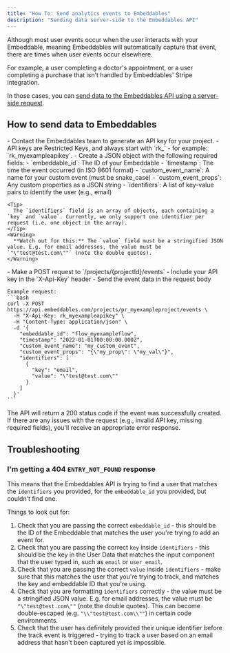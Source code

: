 ```yaml
---
title: "How To: Send analytics events to Embeddables"
description: "Sending data server-side to the Embeddables API"
---
```


Although most user events occur when the user interacts with your Embeddable, meaning Embeddables will automatically capture that event, there are times when user events occur elsewhere.

For example, a user completing a doctor's appointment, or a user completing a purchase that isn't handled by Embeddables' Stripe integration.

In those cases, you can [send data to the Embeddables API using a server-side request](/api-reference/events/create-event).

## How to send data to Embeddables

<Steps>
  <Step title="Generate an Embeddables API key">
    - Contact the Embeddables team to generate an API key for your project.
    - API keys are Restricted Keys, and always start with `rk_` - for example: `rk_myexampleapikey`.
  </Step>

  <Step title="Prepare your event data">
    - Create a JSON object with the following required fields:
      - `embeddable_id`: The ID of your Embeddable
      - `timestamp`: The time the event occurred (in ISO 8601 format)
      - `custom_event_name`: A name for your custom event (must be snake_case)
      - `custom_event_props`: Any custom properties as a JSON string
      - `identifiers`: A list of key-value pairs to identify the user (e.g., email)

    <Tip>
      The `identifiers` field is an array of objects, each containing a `key` and `value`. Currently, we only support one identifier per request (i.e. one object in the array).
    </Tip>
    <Warning>
      **Watch out for this:** The `value` field must be a stringified JSON value. E.g. for email addresses, the value must be `"\"test@test.com\""` (note the double quotes).
    </Warning>

  </Step>

  <Step title="Send the event to the API">
    - Make a POST request to `/projects/{projectId}/events`
    - Include your API key in the `X-Api-Key` header
    - Send the event data in the request body

    Example request:
    ```bash
    curl -X POST https://api.embeddables.com/projects/pr_myexampleproject/events \
      -H "X-Api-Key: rk_myexampleapikey" \
      -H "Content-Type: application/json" \
      -d '{
        "embeddable_id": "flow_myexampleflow",
        "timestamp": "2022-01-01T00:00:00.000Z",
        "custom_event_name": "my_custom_event",
        "custom_event_props": "{\"my_prop\": \"my_val\"}",
        "identifiers": [
          {
            "key": "email",
            "value": "\"test@test.com\""
          }
        ]
      }'
    ```

  </Step>
</Steps>

<Note>
  The API will return a 200 status code if the event was successfully created.
  If there are any issues with the request (e.g., invalid API key, missing
  required fields), you'll receive an appropriate error response.
</Note>

## Troubleshooting

### I'm getting a 404 `ENTRY_NOT_FOUND` response

This means that the Embeddables API is trying to find a user that matches the `identifiers` you provided, for the `embeddable_id` you provided, but couldn't find one.

Things to look out for:

1. Check that you are passing the correct `embeddable_id` - this should be the ID of the Embeddable that matches the user you're trying to add an event for.
2. Check that you are passing the correct `key` inside `identifiers` - this should be the key in the User Data that matches the input component that the user typed in, such as `email` or `user_email`.
3. Check that you are passing the correct `value` inside `identifiers` - make sure that this matches the user that you're trying to track, and matches the key and embeddable ID that you're using.
4. Check that you are formatting `identifiers` correctly - the value must be a stringified JSON value. E.g. for email addresses, the value must be `"\"test@test.com\""` (note the double quotes). This can become double-escaped (e.g. `"\\"test@test.com\\""`) in certain code environments.
5. Check that the user has definitely provided their unique identifier before the track event is triggered - trying to track a user based on an email address that hasn't been captured yet is impossible.
